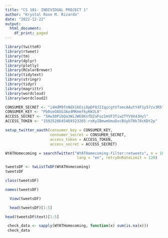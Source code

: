 ---
title: "CS 101- INDIVIDUAL PROJECT 1"
author: "Krystal Rose M. Rizardo"
date: "2022-12-22"
output:
  html_document:
    df_print: paged
---
```{r extensions}
library(twitteR)
library(rtweet)
library(tm)
library(dplyr)
library(plotly)
library(RColorBrewer)
library(tidytext)
library(stringr)
library(tidyr)
library(magrittr)
library(wordcloud)
library(wordcloud2)

```
```{r keys}
CONSUMER_SECRET <- "i4HdM9fnNdX1kEsi0pDF0JIIqycgtV7xmcAAutY4F1y57zv3R5"
CONSUMER_KEY <- "Pb0seOA5G3Ax4MKmmfkyKWJL0"
ACCESS_SECRET <- "5Hw30PibQa3WiJWE8KnfDZaFozImVF3Tiw2TYV9X43Hyl"
ACCESS_TOKEN <- "1592528645469323265-rxKyIBmwmUmuDvcBUybTHk78cKDt2p"
```
```{r set}
setup_twitter_oauth(consumer_key = CONSUMER_KEY,
                    consumer_secret = CONSUMER_SECRET,
                    access_token = ACCESS_TOKEN,
                    access_secret = ACCESS_SECRET)
```
```{r trend}
WYATHomecoming = searchTwitter("WYATHomecoming-filter:retweets", n = 10000, since = "2022-12-18", until = "2022-12-21",
                                lang = "en", retryOnRateLimit = 120)
```
```{r tweetsDF}
tweetsDF <- twListToDF(WYATHomecoming)
tweetsDF
```
```{r class}
class(tweetsDF)
```
```{r name}
names(tweetsDF)
```
```{r view}
  View(tweetsDF)
```
```{r head1}
  head(tweetsDF)[1:5]
```
```{r head2}
head(tweetsDF$text)[1:5]
```
```{r data_checking}
 check_data <- sapply(WYATHomecoming, function(x) sum(is.na(x)))  
 check_data  
```
